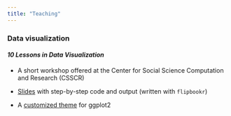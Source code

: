 ```yaml
---
title: "Teaching"
---
```


### Data visualization

#### *10 Lessons in Data Visualization*

- A short workshop offered at the Center for Social Science Computation and Research (CSSCR)

- [Slides](datavis/data_vis_lab/data_vis_10lessons.qmd) with step-by-step code and output (written with `flipbookr`)

- A [customized theme](datavis/theme_cavis.R) for ggplot2
